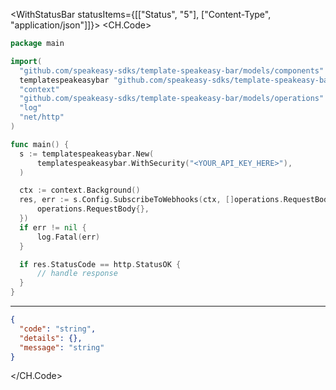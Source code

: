 

<WithStatusBar statusItems={[["Status", "5"], ["Content-Type", "application/json"]]}>
  <CH.Code>
  ```go SubscribeToWebhooks.go
  package main

import(
	"github.com/speakeasy-sdks/template-speakeasy-bar/models/components"
	templatespeakeasybar "github.com/speakeasy-sdks/template-speakeasy-bar"
	"context"
	"github.com/speakeasy-sdks/template-speakeasy-bar/models/operations"
	"log"
	"net/http"
)

func main() {
    s := templatespeakeasybar.New(
        templatespeakeasybar.WithSecurity("<YOUR_API_KEY_HERE>"),
    )

    ctx := context.Background()
    res, err := s.Config.SubscribeToWebhooks(ctx, []operations.RequestBody{
        operations.RequestBody{},
    })
    if err != nil {
        log.Fatal(err)
    }

    if res.StatusCode == http.StatusOK {
        // handle response
    }
}
  ```
  ---

  ```json Example Response
  {
    "code": "string",
    "details": {},
    "message": "string"
  }
  ```
  </CH.Code>
</WithStatusBar>
